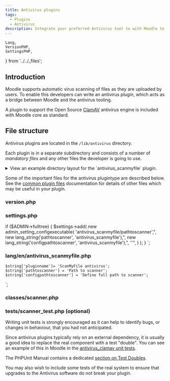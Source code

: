 ```yaml
---
title: Antivirus plugins
tags:
  - Plugins
  - Antivirus
description: Integrate your preferred Antivirus tool to with Moodle to automatically check new file uploads.
---
```



<Since
  version="3.1"
  issueNumber="MDL-50886"
/>

    Lang,
    VersionPHP,
    SettingsPHP,
} from '../../_files';

## Introduction

Moodle supports automatic virus scanning of files as they are uploaded by users. To enable this developers can write an antivirus plugin, which acts as a bridge between Moodle and the antivirus tooling.

A plugin to support the Open Source [ClamAV](https://www.clamav.net/) antivirus engine is included with Moodle core as standard.

## File structure

Antivirus plugins are located in the `/lib/antivirus` directory.

Each plugin is in a separate subdirectory and consists of a number of _mandatory files_ and any other files the developer is going to use.

<details>
  <summary>View an example directory layout for the `antivirus_scanmyfile` plugin.</summary>

```console
 lib/antivirus/scanmyfile/
 |-- classes
 |   `-- scanner.php
 |-- db
 |   `-- upgrade.php
 |-- lang
 |   `-- en
 |       `-- antivirus_scanmyfile.php
 |-- settings.php
 |-- tests
 |   `-- scanner_test.php
 `-- version.php
```
</details>

Some of the important files for the antivirus plugintype are described below. See the [common plugin files](./commonfiles) documentation for details of other files which may be useful in your plugin.

### version.php

<VersionPHP
    plugintype="antivirus"
/>

### settings.php

if ($ADMIN->fulltree) {
    $settings->add(
        new admin_setting_configexecutable(
            'antivirus_scanmyfile/pathtoscanner',",
            new lang_string('pathtoscanner', 'antivirus_scanmyfile'),",
            new lang_string('configpathtoscanner', 'antivirus_scanmyfile'),",
            ''",
        )
    );
}
`;

<SettingsPHP
    plugintype="antivirus"
    pluginname="scanmyfile"
    example={settingsExample}
/>


### lang/en/antivirus_scanmyfile.php

    $string['pluginname']= 'ScanMyFile antivirus';
    $string['pathtoscanner'] = 'Path to scanner';
    $string['configpathtoscanner'] = 'Define full path to scanner';
`;

<Lang
    plugintype="antivirus"
    pluginname="scanmyfile"
    example={langExample}
/>

### classes/scanner.php

<ScannerPHP
    plugintype="antivirus"
    pluginname="scanmyfile"
/>

### tests/scanner_test.php (optional)

Writing unit tests is strongly encouraged as it can help to identify bugs, or changes in behaviour, that you had not anticipated.

Since antivirus plugins typically rely on an external dependency, it is usually a good idea to replace the real component with a test "double". You can see an example of this in Moodle in the [antivirus_clamav unit tests](https://github.com/moodle/moodle/blob/81407f18ecff1fded66a9d8bdc25bbf9d8ccd5ca/lib/antivirus/clamav/tests/scanner_test.php#L45-L56).

The PHPUnit Manual contains a dedicated [section on Test Doubles](https://phpunit.de/manual/current/en/test-doubles.html).

You may also wish to include some tests of the real system to ensure that upgrades to the Antivirus software do not break your plugin.
